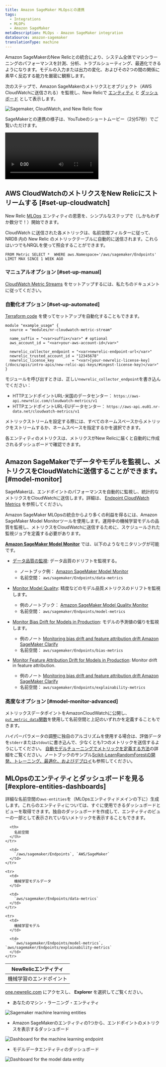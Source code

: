```yaml
---
title: Amazon SageMaker MLOpsとの連携
tags:
  - Integrations
  - MLOPs
  - Amazon SageMaker
metaDescription: MLOps - Amazon SageMaker integration
dataSource: amazon-sagemaker
translationType: machine
---
```






Amazon SageMakerのNew Relicとの統合により、システム全体でマシンラーニングのパフォーマンスを計測、分析、トラブルシューティング、最適化できるようになります。モデルの入力または出力の変化、およびその2つの間の関係に素早く反応する能力を厳密に観察します。

次のステップで、Amazon SageMakerのメトリクスとオブジェクト（AWS CloudWatchに送信される）を監視し、New Relicで [エンティティ](/docs/new-relic-one/use-new-relic-one/core-concepts/what-entity-new-relic/) と [ダッシュボード](/docs/query-your-data/explore-query-data/dashboards/introduction-dashboards/) として表示します。

<img
  title="Sagemaker, CloudWatch, and New Relic flow.png"
  alt="Sagemaker, CloudWatch, and New Relic flow"
  src={awsSmFlow}
/>

SageMakerとの連携の様子は、YouTubeのショートムービー（2分57秒）でご覧いただけます。

<Video
  id="U3ttUZhiuJ0"
  type="youtube"
/>

## AWS CloudWatchのメトリクスをNew Relicにストリームする [#set-up-cloudwatch]

New Relic [MLOps](/docs/alerts-applied-intelligence/mlops/get-started/intro-mlops/) エンティティの恩恵を、シンプルなステップで（しかもわずか数分で！）開始できます。

<Callout variant="important">
  CloudWatch に送信された各メトリックは、名前空間フィルターに従って、NRDB 内の New Relic のメトリックテーブルに自動的に送信されます。これらはいつでもNRQLを使って照会することができます。

  ```
  FROM Metric SELECT *  WHERE aws.Namespace='/aws/sagemaker/Endpoints'  LIMIT MAX SINCE 1 WEEK AGO
  ```
</Callout>

### マニュアルオプション [#set-up-manual]

[CloudWatch Metric Streams](/docs/integrations/amazon-integrations/aws-integrations-list/aws-metric-stream) をセットアップするには、私たちのドキュメントに従ってください。

### 自動化オプション [#set-up-automated]

[Terraform code](https://github.com/newrelic-experimental/terraform-cloudwatch-metric-streams) を使ってセットアップを自動化することもできます。

```
module "example_usage" {
  source = "modules/nr-cloudwatch-metric-stream"

  name_suffix = "<var>suffix</var>" # optional
  aws_account_id = "<var>your-aws-account-id</var>"

  newrelic_collector_endpoint = "<var>newrelic-endpoint-url</var>"
  newrelic_trusted_account_id = "12345678"
  newrelic_license_key        = "<var>[your-newrelic-license-key](/docs/apis/intro-apis/new-relic-api-keys/#ingest-license-key)</var>"
}
```

モジュールを呼び出すときは、正しい`newrelic_collector_endpoint`を書き込んでください：

* HTTPエンドポイントURL-米国のデータセンター： `https://aws-api.newrelic.com/cloudwatch-metrics/v1`
* HTTPエンドポイントURL-EUデータセンター： `https://aws-api.eu01.nr-data.net/cloudwatch-metrics/v1`

メトリックストリームを設定する際には、すべてのネームスペースからメトリックをストリームするか、ネームスペースを指定するかを選択できます。

<Callout variant="important">
  各エンティティのメトリクスは、メトリクスがNew Relicに届くと自動的に作成されるダッシュボードで確認できます。
</Callout>

## Amazon SageMakerでデータやモデルを監視し、メトリクスをCloudWatchに送信することができます。 [#model-monitor]

SageMakerは、エンドポイントのパフォーマンスを自動的に監視し、統計的なメトリクスをCloudWatchに送信します。詳細は、 [Endpoint CloudWatch Metrics](https://docs.aws.amazon.com/sagemaker/latest/dg/monitoring-cloudwatch.html) を参照してください。

Amazon SageMaker MLOpsの統合からより多くの利益を得るには、Amazon SageMaker Model Monitorツールを使用します。運用中の機械学習モデルの品質を監視し、メトリクスをCloudWatchに送信するために、スケジュールされた監視ジョブを定義する必要があります。

**[Amazon SageMaker Model Monitor](https://docs.aws.amazon.com/sagemaker/latest/dg/model-monitor.html)** では、以下のようなモニタリングが可能です。

* [データ品質の監視](https://docs.aws.amazon.com/sagemaker/latest/dg/model-monitor-data-quality.html): データ品質のドリフトを監視する。

  * ノートブック例： [Amazon SageMaker Model Monitor](https://sagemaker-examples.readthedocs.io/en/latest/sagemaker_model_monitor/introduction/SageMaker-ModelMonitoring.html)
  * 名前空間： `aws/sagemaker/Endpoints/data-metrics`

* [Monitor Model Quality](https://docs.aws.amazon.com/sagemaker/latest/dg/model-monitor-model-quality.html): 精度などのモデル品質メトリクスのドリフトを監視します。

  * 例のノートブック： [Amazon SageMaker Model Quality Monitor](https://sagemaker-examples.readthedocs.io/en/latest/sagemaker_model_monitor/model_quality/model_quality_churn_sdk.html)
  * 名前空間： `aws/sagemaker/Endpoints/model-metrics`

* [Monitor Bias Drift for Models in Production](https://docs.aws.amazon.com/sagemaker/latest/dg/clarify-model-monitor-bias-drift.html): モデルの予測値の偏りを監視します。

  * 例のノート [Monitoring bias drift and feature attribution drift Amazon SageMaker Clarify](https://sagemaker-examples.readthedocs.io/en/latest/sagemaker_model_monitor/fairness_and_explainability/SageMaker-Model-Monitor-Fairness-and-Explainability.html)
  * 名前空間： `aws/sagemaker/Endpoints/bias-metrics`

* [Monitor Feature Attribution Drift for Models in Production](https://docs.aws.amazon.com/sagemaker/latest/dg/clarify-model-monitor-feature-attribution-drift.html): Monitor drift in feature attribution.

  * 例のノート [Monitoring bias drift and feature attribution drift Amazon SageMaker Clarify](https://sagemaker-examples.readthedocs.io/en/latest/sagemaker_model_monitor/fairness_and_explainability/SageMaker-Model-Monitor-Fairness-and-Explainability.html)
  * 名前空間： `aws/sagemaker/Endpoints/explainability-metrics`

<InstallFeedback/>

### 高度なオプション [#model-monitor-advanced]

メトリックスデータポイントをAmazonCloudWatchに公開し、 [`put_metric_data`関数](https://boto3.amazonaws.com/v1/documentation/api/latest/reference/services/cloudwatch.html#CloudWatch.Client.put_metric_data)を使用して名前空間と上記のいずれかを定義することもできます。

ハイパーパラメータの調整に独自のアルゴリズムを使用する場合は、評価データを`stderr`または`stdout`に書き込んで、少なくとも1つのメトリックを送信するようにしてください。 [自動モデルチューニングでメトリックを定義する方法](https://docs.aws.amazon.com/sagemaker/latest/dg/automatic-model-tuning-define-metrics.html)の詳細をご覧ください。ノートブックのサンプル[Scikit-LearnRandomForestの開発、トレーニング、最適化、およびデプロイ](https://github.com/aws/amazon-sagemaker-examples/blob/master/sagemaker-python-sdk/scikit_learn_randomforest/Sklearn_on_SageMaker_end2end.ipynb)も参照してください。

## MLOpsのエンティティとダッシュボードを見る [#explore-entities-dashboards]

詳細な名前空間の`aws-entities`を（MLOpsエンティティドメインの下に）生成します。これらのエンティティについては、すぐに使用できるダッシュボードとビューを取得できます。独自のダッシュボードを作成して、エンティティのビューの一部として表示されていないメトリックを表示することもできます。

<table>
  <thead>
    <tr>
      <th style={{ width: "350px" }}>
        NewRelicエンティティ
      </th>

      <th>
        名前空間
      </th>
    </tr>
  </thead>

  <tbody>
    <tr>
      <td>
        機械学習のエンドポイント
      </td>

      <td>
        `/aws/sagemaker/Endpoints`, `AWS/SageMaker`
      </td>
    </tr>

    <tr>
      <td>
        機械学習モデルデータ
      </td>

      <td>
        `aws/sagemaker/Endpoints/data-metrics`
      </td>
    </tr>

    <tr>
      <td>
        機械学習モデル
      </td>

      <td>
        `aws/sagemaker/Endpoints/model-metrics`, `aws/sagemaker/Endpoints/explainability-metrics`
      </td>
    </tr>
  </tbody>
</table>

[one.newrelic.com](https://one.newrelic.com) にアクセスし、 **Explorer** を選択してご覧ください。

* あなたのマシン・ラーニング・エンティティ

<img
  title="Sagemaker machine learning entities.png"
  alt="Sagemaker machine learning entities"
  src={awsSm02}
/>

* Amazon SageMakerのエンティティの1つから、エンドポイントのメトリクスを表示するダッシュボード

<img
  title="Dashboard for the for the machine learning endpoint"
  alt="Dashboard for the machine learning endpoint"
  src={awsSm03}
/>

* モデルデータエンティティのダッシュボード

<img
  title="Dashboard for the model data entity.png"
  alt="Dashboard for the model data entity"
  src={awsSm04}
/>